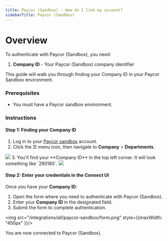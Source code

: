 ```yaml
---
title: Paycor (Sandbox) - How do I link my account?
sidebarTitle: Paycor (Sandbox)
---
```



# Overview

To authenticate with Paycor (Sandbox), you need:
1. **Company ID** - Your Paycor (Sandbox) company identifier

This guide will walk you through finding your Company ID in your Paycor Sandbox environment.

### Prerequisites

- You must have a Paycor sandbox environment.

### Instructions

#### Step 1: Finding your Company ID
1. Log in to your [Paycor sandbox](https://hcm-demo.paycor.com/) account.
2. Click the ☰ menu icon, then navigate to **Company** > **Departments**.
<img src="/integrations/all/paycor/navigation.png" />
3. You'll find your **Company ID** in the top left corner. It will look something like `290180`. 
<img src="/integrations/all/paycor/company_id.png" />

#### Step 2: Enter your credentials in the Connect UI

Once you have your **Company ID**:
1. Open the form where you need to authenticate with Paycor (Sandbox).
2. Enter your **Company ID** in the designated field.
3. Submit the form to complete authentication.

<img src="/integrations/all/paycor-sandbox/form.png" style={{maxWidth: "450px" }}/>

You are now connected to Paycor (Sandbox).